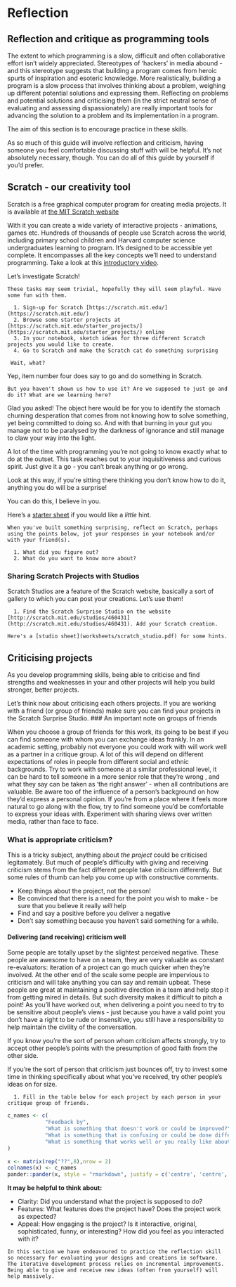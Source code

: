 # Reflection

## Reflection and critique as programming tools

The extent to which programming is a slow, difficult and often collaborative effort isn't widely appreciated. Stereotypes of 'hackers' in media abound - and this stereotype suggests that building a program comes from heroic spurts of inspiration and esoteric knowledge. More realistically, building a program is a slow process that involves thinking about a problem, weighing up different potential solutions and expressing them. Reflecting on problems and potential solutions and criticising them (in the strict neutral sense of evaluating and assessing dispassionately) are really important tools for advancing the solution to a problem and its implementation in a program.

The aim of this section is to encourage practice in these skills.  

As so much of this guide will involve reflection and criticism, having someone you feel comfortable discussing stuff with will be helpful. It's not absolutely necessary, though. You can do all of this guide by yourself if you'd prefer. 

## Scratch - our creativity tool

Scratch is a free graphical computer program for creating media projects. It is available at [the MIT Scratch website](http://scratch.mit.edu)

With it you can create a wide variety of interactive projects - animations, games etc. Hundreds of thousands of people use Scratch across the world, including primary school children and Harvard computer science undergraduates learning to program. It's designed to be accessible yet complete. It encompasses all the key concepts we'll need to understand programming. Take a look at this [introductory video](https://vimeo.com/65583694).


Let's investigate Scratch!

```block2

These tasks may seem trivial, hopefully they will seem playful. Have some fun with them. 

  1. Sign-up for Scratch [https://scratch.mit.edu/](https://scratch.mit.edu/)
  2. Browse some starter projects at [https://scratch.mit.edu/starter_projects/](https://scratch.mit.edu/starter_projects/) online
  3. In your notebook, sketch ideas for three different Scratch projects you would like to create.
  4. Go to Scratch and make the Scratch cat do something surprising

```

```block2
 Wait, what?
```

Yep, item number four does say to go and do something in Scratch.

```block2
But you haven't shown us how to use it? Are we supposed to just go and do it? What are we learning here?
```

Glad you asked! The object here would be for you to identify the stomach churning desperation that comes from not knowing how to solve something, yet being committed to doing so. And with that burning in your gut you manage not to be paralysed by the darkness of ignorance and still manage to claw your way into the light. 

A lot of the time with programming you're not going to know exactly what to do at the outset. This task reaches out to your inquisitiveness and curious spirit. Just give it a go - you can't break anything or go wrong.

Look at this way, if you're sitting there thinking you don't know how to do it, anything you do will be a surprise! 

You can do this, I believe in you. 

Here's a [starter sheet](worksheets/scratch_surprise.pdf) if you would like a _little_ hint.

```block2

When you've built something surprising, reflect on Scratch, perhaps using the points below, jot your responses in your notebook and/or with your friend(s). 

  1. What did you figure out?
  2. What do you want to know more about?

```

### Sharing Scratch Projects with Studios 

Scratch Studios are a feature of the Scratch website, basically a sort of gallery to which you can post your creations. Let's use them!

```block2

  1. Find the Scratch Surprise Studio on the website [http://scratch.mit.edu/studios/460431](http://scratch.mit.edu/studios/460431). Add your Scratch creation.

Here's a [studio sheet](worksheets/scratch_studio.pdf) for some hints.

```

## Criticising projects

As you develop programming skills, being able to criticise and find strengths and weaknesses in your and other projects will help you build stronger, better projects.  

Let's think now about criticising each others projects. If you are working with a friend (or group of friends) make sure you can find your projects in the Scratch Surprise Studio. 
### An important note on groups of friends

When you choose a group of friends for this work, its going to be best if you can find someone with whom you can exchange ideas frankly. In an academic setting, probably not everyone you could work with will work well as a partner in a critique group. A lot of this will depend on different expectations of roles in people from different social and ethnic backgrounds. Try to work with someone at a similar professional level, it can be hard to tell someone in a more senior role that they're wrong , and what they say can be taken as 'the right answer' - when all contributions are valuable. Be aware too of the influence of a person's background on how they'd express a personal opinion. If you're from a place where it feels more natural to go along with the flow, try to find someone you'd be comfortable to express your ideas with. Experiment with sharing views over written media, rather than face to face. 


### What is appropriate criticism?

This is a tricky subject, anything about _the project_ could be criticised legitamately. But much of people's difficulty with giving and receiving criticism stems from the fact different people take criticism differently. But some rules of thumb can help you come up with constructive comments.

* Keep things about the project, not the person!
* Be convinced that there is a need for the point you wish to make - be sure that you believe it really _will_ help
* Find and say a positive before you deliver a negative
* Don't say something because you haven't said something for a while.

#### Delivering (and receiving) criticism well

Some people are totally upset by the slightest perceived negative. These people are awesome to have on a team, they are very valuable as constant re-evaluators: iteration of a project can go much quicker when they're involved. At the other end of the scale some people are impervious to criticism and will take anything you can say and remain upbeat. These people are great at maintaining a positive direction in a team and help stop it from getting mired in details. But such diversity makes it difficult to pitch a point! As you'll have worked out, when delivering a point you need to try to be sensitive about people's views - just because you have a valid point you don't have a right to be rude or insensitive, you still have a responsibility to help maintain the civility of the conversation. 

If you know you're the sort of person whom criticism affects strongly, try to accept other people's points with the presumption of good faith from the other side. 

If you're the sort of person that criticism just bounces off, try to invest some time in thinking specifically about what you've received, try other people's ideas on for size.

```block2

  1. Fill in the table below for each project by each person in your critique group of friends.

```

```r
c_names <- c(
            "Feedback by",
            "What is something that doesn't work or could be improved?",
            "What is something that is confusing or could be done differently?",
            "What is something that works well or you really like about the project?"
)
            
x <- matrix(rep("??",8),nrow = 2)
colnames(x) <- c_names
pander::pander(x, style = "rmarkdown", justify = c('centre', 'centre', 'centre', 'centre'), split.table = Inf)
```

**It may be helpful to think about:**

* Clarity: Did you understand what the project is supposed to do?
* Features: What features does the project have? Does the project work as expected?
* Appeal: How engaging is the project? Is it interactive, original, sophisticated, funny, or interesting? How did you feel as you interacted with it?

```block2
In this section we have endeavoured to practice the reflection skill so necessary for evaluating your designs and creations in software. The iterative development process relies on incremental improvements. Being able to give and receive new ideas (often from yourself) will help massively. 
```


